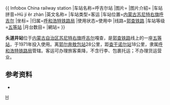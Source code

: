 {{ Infobox China railway station
|车站名称=呼吉尔站
|图片=
|图片介紹=
|车站拼音=Hū jí ěr zhàn
|英文名称=
|车站类型=客运
|车站位置={{CHN}}[[内蒙古|内蒙古]][[苏尼特右旗|苏尼特右旗]][[呼吉尔|呼吉尔]]
|坐标=
|归属=[[呼和浩特铁路局|呼和浩特铁路局]]
|使用状态=使用中
|线路=[[郭查铁路|郭查铁路]]
|车站等级=[[五等站_(中国大陆)|五等站]]
|月台数目=
|網站=
}}

'''头道井站'''位于[[内蒙古自治区|内蒙古自治区]][[苏尼特右旗|苏尼特右旗]][[呼吉尔|呼吉尔]]嘎查，是[[郭查铁路|郭查铁路]]线上的一座[[五等站|五等站]]，于1971年投入使用。离[[郭尔奔敖包站|郭尔奔敖包站]]28公里，距[[查干诺尔站|查干诺尔站]]18公里，隶属[[呼和浩特铁路局|呼和浩特铁路局]]管辖。客运可办理旅客乘降，不含行李、包裹托运；不办理货运营业。

==参考资料==
*{{Citation 
|last =孙本祥
|first =
|year=2003年
|title=《中国铁路站名词典》
|publisher=中国铁道出版社
|isbn=7-113-03941-3
}}

{{郭查铁路}}
{{China-rail-stub}}

[[Category:锡林郭勒盟铁路车站|H]]
